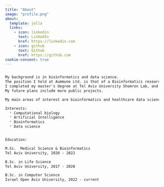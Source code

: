 ```yaml
---
title: "About"
image: "profile.png"
about:
  template: jolla
  links:
    - icon: linkedin
      text: LinkedIn
      href: https://linkedin.com
    - icon: github
      text: Github
      href: https://github.com
cookie-consent: true
---
```

```markdown

My background is in bioinformatics and data science.
The position I hold at Aummune Ltd. is that of a Bioinformatics researcher. 
I completed my master's degree at Tel Aviv University Shomron Lab, and I work with both Python and R. 
My future plans include more public projects.

My main areas of interest are bioinformatics and healthcare data science.

Interests:
  * Computational biology
  * Artificial Intelligence
  * Bioinformatics
  * Data science


Education:

M.Sc.  Medical Science & Bioinformatics
Tel Aviv University, 2020 - 2022

B.Sc. in Life Science
Tel Aviv University, 2017 - 2020

B.Sc. in Computer Science
Israel Open Aviv University, 2022 - current

```